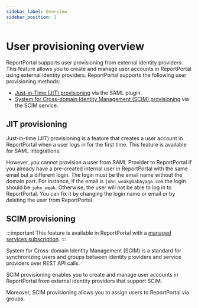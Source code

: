 ```yaml
---
sidebar_label: Overview
sidebar_position: 1
---
```


# User provisioning overview

ReportPortal supports user provisioning from external identity providers. This
feature allows you to create and manage user accounts in ReportPortal using
external identity providers. ReportPortal supports the following user
provisioning methods:

- [Just-in-Time (JIT) provisioning](#jit-provisioning) via the SAML plugin.
- [System for Cross-domain Identity Management (SCIM) provisioning](#scim-provisioning) via the SCIM service.


## JIT provisioning

Just-in-time (JIT) provisioning is a feature that creates a user account in
ReportPortal when a user logs in for the first time. This feature is available
for SAML integrations.

However, you cannot provision a user from SAML Provider to ReportPortal if you
already have a pre-created internal user in ReportPortal with the same email
but a different login. The login must be the email name without the domain part.
For instance, if the email is `john_weak@babayaga.com` the login should be
`john_weak`.
Otherwise, the user will not be able to log in to ReportPortal.
You can fix it by changing the login name or email or by deleting the user from ReportPortal.

## SCIM provisioning

:::important
This feature is available in ReportPortal with a [managed services subscription](https://reportportal.io/pricing/on-premises).
:::

System for Cross-domain Identity Management (SCIM) is a standard for synchronizing users and groups
between identity providers and service providers over REST API calls.

SCIM provisioning enables you to create and manage user accounts in ReportPortal
from external identity providers that support SCIM. 

Moreover, SCIM provisioning allows you to assign users to ReportPortal via groups.
